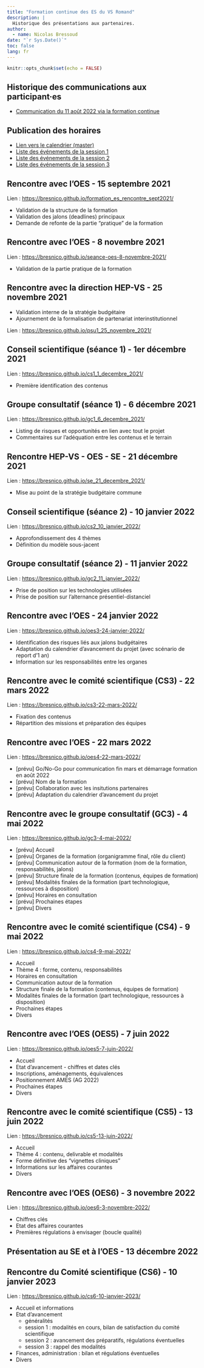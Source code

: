 ```yaml
---
title: "Formation continue des ES du VS Romand"
description: |
  Historique des présentations aux partenaires.
author:
  - name: Nicolas Bressoud 
date: "`r Sys.Date()`"
toc: false
lang: fr
---
```


```r
knitr::opts_chunk$set(echo = FALSE)
```

## Historique des communications aux participant·es

- [Communication du 11 août 2022 via la formation continue](comm-11-aout-2022.html)

## Publication des horaires

- [Lien vers le calendrier (master)](https://bresnico.notion.site/1eb327c812274cee988ee35c1c5d6c1b?v=bf696369214a42319b72b15ff114c8a3) 
- [Liste des événements de la session 1](https://bresnico.notion.site/1eb327c812274cee988ee35c1c5d6c1b?v=f19a70ad82c540cb8b464e4bd34e64b7)
- [Liste des événements de la session 2](https://bresnico.notion.site/1eb327c812274cee988ee35c1c5d6c1b?v=41551bd371bd4365a20937bca9ab20d1)
- [Liste des événements de la session 3](https://bresnico.notion.site/1eb327c812274cee988ee35c1c5d6c1b?v=f4395c8c3b934e5ca9fc9735d37c1a09)


## Rencontre avec l'OES - 15 septembre 2021

Lien : <https://bresnico.github.io/formation_es_rencontre_sept2021/> 

- Validation de la structure de la formation
- Validation des jalons (deadlines) principaux
- Demande de refonte de la partie "pratique" de la formation

## Rencontre avec l'OES - 8 novembre 2021

Lien : <https://bresnico.github.io/seance-oes-8-novembre-2021/>

- Validation de la partie pratique de la formation

## Rencontre avec la direction HEP-VS - 25 novembre 2021

- Validation interne de la stratégie budgétaire
- Ajournement de la formalisation de partenariat interinstitutionnel

Lien : <https://bresnico.github.io/psu1_25_novembre_2021/>

## Conseil scientifique (séance 1) - 1er décembre 2021

Lien : <https://bresnico.github.io/cs1_1_decembre_2021/>

- Première identification des contenus

## Groupe consultatif (séance 1) - 6 décembre 2021

Lien : <https://bresnico.github.io/gc1_6_decembre_2021/>

- Listing de risques et opportunités en lien avec tout le projet
- Commentaires sur l'adéquation entre les contenus et le terrain

## Rencontre HEP-VS - OES - SE - 21 décembre 2021

Lien : <https://bresnico.github.io/se_21_decembre_2021/>

- Mise au point de la stratégie budgétaire commune

## Conseil scientifique (séance 2) - 10 janvier 2022

Lien : <https://bresnico.github.io/cs2_10_janvier_2022/>

- Approfondissement des 4 thèmes
- Définition du modèle sous-jacent

## Groupe consultatif (séance 2) - 11 janvier 2022

Lien : <https://bresnico.github.io/gc2_11_janvier_2022/>

- Prise de position sur les technologies utilisées
- Prise de position sur l'alternance présentiel-distanciel

## Rencontre avec l'OES - 24 janvier 2022

Lien : <https://bresnico.github.io/oes3-24-janvier-2022/>

- Identification des risques liés aux jalons budgétaires
- Adaptation du calendrier d'avancement du projet (avec scénario de report d'1 an)
- Information sur les responsabilités entre les organes


## Rencontre avec le comité scientifique (CS3) - 22 mars 2022

Lien : <https://bresnico.github.io/cs3-22-mars-2022/>

- Fixation des contenus
- Répartition des missions et préparation des équipes

## Rencontre avec l'OES - 22 mars 2022

Lien : <https://bresnico.github.io/oes4-22-mars-2022/>

- [prévu] Go/No-Go pour communication fin mars et démarrage formation en août 2022
- [prévu] Nom de la formation
- [prévu] Collaboration avec les insitutions partenaires
- [prévu] Adaptation du calendrier d'avancement du projet


## Rencontre avec le groupe consultatif (GC3) - 4 mai 2022

Lien : <https://bresnico.github.io/gc3-4-mai-2022/>

- [prévu] Accueil
- [prévu] Organes de la formation (organigramme final, rôle du client)
- [prévu] Communication autour de la formation (nom de la formation, responsabilités, jalons)
- [prévu] Structure finale de la formation (contenus, équipes de formation)
- [prévu] Modalités finales de la formation (part technologique, ressources à disposition)
- [prévu] Horaires en consultation
- [prévu] Prochaines étapes
- [prévu] Divers

## Rencontre avec le comité scientifique (CS4) - 9 mai 2022

Lien : <https://bresnico.github.io/cs4-9-mai-2022/>

- Accueil
- Thème 4 : forme, contenu, responsabilités
- Horaires en consultation
- Communication autour de la formation
- Structure finale de la formation (contenus, équipes de formation)
- Modalités finales de la formation (part technologique, ressources à disposition)
- Prochaines étapes
- Divers

## Rencontre avec l'OES (OES5) - 7 juin 2022

Lien : <https://bresnico.github.io/oes5-7-juin-2022/>

- Accueil
- Etat d'avancement - chiffres et dates clés
- Inscriptions, aménagements, équivalences
- Positionnement AMES (AG 2022)
- Prochaines étapes
- Divers


## Rencontre avec le comité scientifique (CS5) - 13 juin 2022

Lien : <https://bresnico.github.io/cs5-13-juin-2022/>

- Accueil
- Thème 4 : contenu, delivrable et modalités
- Forme définitive des “vignettes cliniques”
- Informations sur les affaires courantes
- Divers

## Rencontre avec l'OES (OES6) - 3 novembre 2022

Lien : <https://bresnico.github.io/oes6-3-novembre-2022/>

- Chiffres clés
- Etat des affaires courantes
- Premières régulations à envisager (boucle qualité)

## Présentation au SE et à l'OES - 13 décembre 2022

## Rencontre du Comité scientifique (CS6) - 10 janvier 2023

Lien : <https://bresnico.github.io/cs6-10-janvier-2023/>

- Accueil et informations
- Etat d'avancement
    - généralités
    - session 1 : modalités en cours, bilan de satisfaction du comité scientifique
    - session 2 : avancement des préparatifs, régulations éventuelles
    - session 3 : rappel des modalités
- Finances, administration : bilan et régulations éventuelles
- Divers
